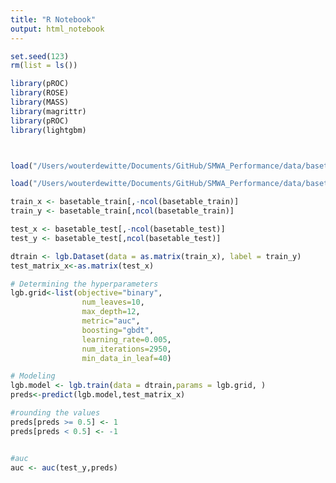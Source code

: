 ```yaml
---
title: "R Notebook"
output: html_notebook
---
```


```r
set.seed(123)
rm(list = ls())

library(pROC)
library(ROSE)
library(MASS)
library(magrittr)
library(pROC)
library(lightgbm)



load("/Users/wouterdewitte/Documents/GitHub/SMWA_Performance/data/basetable_train.RData")

load("/Users/wouterdewitte/Documents/GitHub/SMWA_Performance/data/basetable_test.RData")
```

```r
train_x <- basetable_train[,-ncol(basetable_train)]
train_y <- basetable_train[,ncol(basetable_train)]

test_x <- basetable_test[,-ncol(basetable_test)]
test_y <- basetable_test[,ncol(basetable_test)]

dtrain <- lgb.Dataset(data = as.matrix(train_x), label = train_y)
test_matrix_x<-as.matrix(test_x)
```

```r
# Determining the hyperparameters
lgb.grid<-list(objective="binary",
                num_leaves=10,
                max_depth=12,
                metric="auc",
                boosting="gbdt",
                learning_rate=0.005,
                num_iterations=2950,
                min_data_in_leaf=40)
```

```r
# Modeling
lgb.model <- lgb.train(data = dtrain,params = lgb.grid, )
preds<-predict(lgb.model,test_matrix_x)

#rounding the values
preds[preds >= 0.5] <- 1
preds[preds < 0.5] <- -1


#auc
auc <- auc(test_y,preds)
```


